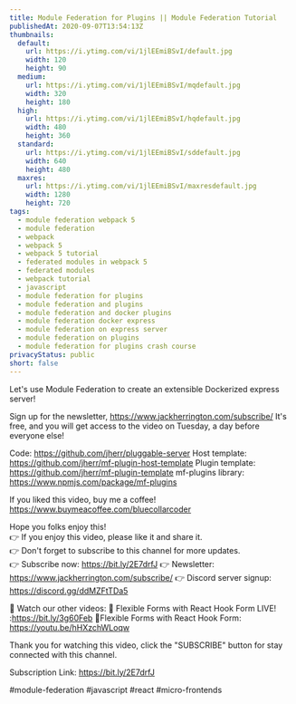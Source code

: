 ```yaml
---
title: Module Federation for Plugins || Module Federation Tutorial
publishedAt: 2020-09-07T13:54:13Z
thumbnails:
  default:
    url: https://i.ytimg.com/vi/1jlEEmiBSvI/default.jpg
    width: 120
    height: 90
  medium:
    url: https://i.ytimg.com/vi/1jlEEmiBSvI/mqdefault.jpg
    width: 320
    height: 180
  high:
    url: https://i.ytimg.com/vi/1jlEEmiBSvI/hqdefault.jpg
    width: 480
    height: 360
  standard:
    url: https://i.ytimg.com/vi/1jlEEmiBSvI/sddefault.jpg
    width: 640
    height: 480
  maxres:
    url: https://i.ytimg.com/vi/1jlEEmiBSvI/maxresdefault.jpg
    width: 1280
    height: 720
tags:
  - module federation webpack 5
  - module federation
  - webpack
  - webpack 5
  - webpack 5 tutorial
  - federated modules in webpack 5
  - federated modules
  - webpack tutorial
  - javascript
  - module federation for plugins
  - module federation and plugins
  - module federation and docker plugins
  - module federation docker express
  - module federation on express server
  - module federation on plugins
  - module federation for plugins crash course
privacyStatus: public
short: false
---
```

  
  Let's use Module Federation to create an extensible Dockerized express server!

Sign up for the newsletter, https://www.jackherrington.com/subscribe/ It's free, and you will get access to the video on Tuesday, a day before everyone else!

Code: https://github.com/jherr/pluggable-server
Host template: https://github.com/jherr/mf-plugin-host-template
Plugin template: https://github.com/jherr/mf-plugin-template
mf-plugins library: https://www.npmjs.com/package/mf-plugins

If you liked this video, buy me a coffee! https://www.buymeacoffee.com/bluecollarcoder

Hope you folks enjoy this!    
👉 If you enjoy this video, please like it and share it.    
👉 Don't forget to subscribe to this channel for more updates.    
👉 Subscribe now: https://bit.ly/2E7drfJ
👉 Newsletter: https://www.jackherrington.com/subscribe/
👉 Discord server signup: https://discord.gg/ddMZFtTDa5

💢 Watch our other videos:
💟 Flexible Forms with React Hook Form LIVE! :https://bit.ly/3g60Feb
💟Flexible Forms with React Hook Form: https://youtu.be/hHXzchWLoqw

Thank you for watching this video, click the "SUBSCRIBE" button for stay connected with this channel. 

Subscription Link:  https://bit.ly/2E7drfJ

#module-federation #javascript #react #micro-frontends
  